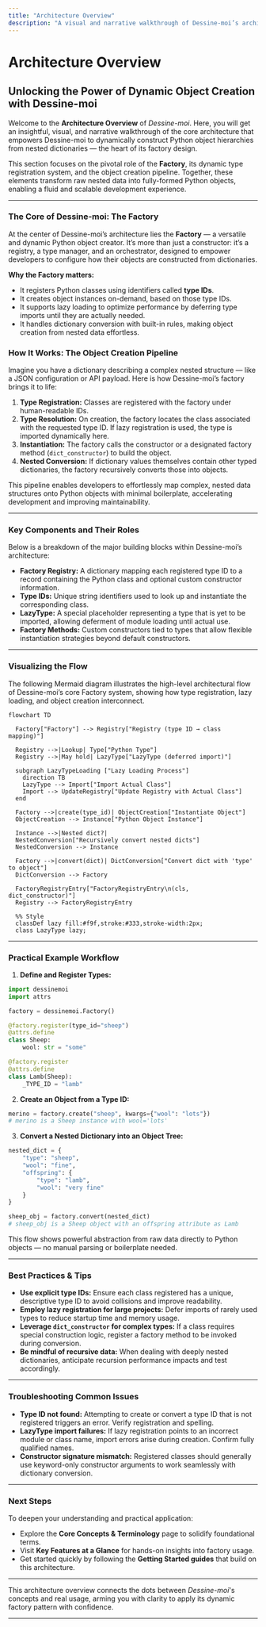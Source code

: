 ```yaml
---
title: "Architecture Overview"
description: "A visual and narrative walkthrough of Dessine-moi’s architecture: the central Factory, dynamic type registration, and creation pipeline. Includes a Mermaid diagram to illustrate the major components and their flow."
---
```


# Architecture Overview

## Unlocking the Power of Dynamic Object Creation with Dessine-moi

Welcome to the **Architecture Overview** of *Dessine-moi*. Here, you will get an insightful, visual, and narrative walkthrough of the core architecture that empowers Dessine-moi to dynamically construct Python object hierarchies from nested dictionaries — the heart of its factory design.

This section focuses on the pivotal role of the **Factory**, its dynamic type registration system, and the object creation pipeline. Together, these elements transform raw nested data into fully-formed Python objects, enabling a fluid and scalable development experience.

---

### The Core of Dessine-moi: The Factory

At the center of Dessine-moi’s architecture lies the **Factory** — a versatile and dynamic Python object creator. It’s more than just a constructor: it’s a registry, a type manager, and an orchestrator, designed to empower developers to configure how their objects are constructed from dictionaries.

**Why the Factory matters:**
- It registers Python classes using identifiers called **type IDs**.
- It creates object instances on-demand, based on those type IDs.
- It supports lazy loading to optimize performance by deferring type imports until they are actually needed.
- It handles dictionary conversion with built-in rules, making object creation from nested data effortless.


### How It Works: The Object Creation Pipeline

Imagine you have a dictionary describing a complex nested structure — like a JSON configuration or API payload. Here is how Dessine-moi’s factory brings it to life:

1. **Type Registration:**  Classes are registered with the factory under human-readable IDs.
2. **Type Resolution:** On creation, the factory locates the class associated with the requested type ID. If lazy registration is used, the type is imported dynamically here.
3. **Instantiation:** The factory calls the constructor or a designated factory method (`dict_constructor`) to build the object.
4. **Nested Conversion:** If dictionary values themselves contain other typed dictionaries, the factory recursively converts those into objects.

This pipeline enables developers to effortlessly map complex, nested data structures onto Python objects with minimal boilerplate, accelerating development and improving maintainability.

---

### Key Components and Their Roles

Below is a breakdown of the major building blocks within Dessine-moi’s architecture:

- **Factory Registry:** A dictionary mapping each registered type ID to a record containing the Python class and optional custom constructor information.
- **Type IDs:** Unique string identifiers used to look up and instantiate the corresponding class.
- **LazyType:** A special placeholder representing a type that is yet to be imported, allowing deferment of module loading until actual use.
- **Factory Methods:** Custom constructors tied to types that allow flexible instantiation strategies beyond default constructors.

---

### Visualizing the Flow

The following Mermaid diagram illustrates the high-level architectural flow of Dessine-moi’s core Factory system, showing how type registration, lazy loading, and object creation interconnect.

```mermaid
flowchart TD

  Factory["Factory"] --> Registry["Registry (type ID → class mapping)"]

  Registry -->|Lookup| Type["Python Type"]
  Registry -->|May hold| LazyType["LazyType (deferred import)"]

  subgraph LazyTypeLoading ["Lazy Loading Process"]
    direction TB
    LazyType --> Import["Import Actual Class"]
    Import --> UpdateRegistry["Update Registry with Actual Class"]
  end

  Factory -->|create(type_id)| ObjectCreation["Instantiate Object"]
  ObjectCreation --> Instance["Python Object Instance"]

  Instance -->|Nested dict?|
  NestedConversion["Recursively convert nested dicts"]
  NestedConversion --> Instance

  Factory -->|convert(dict)| DictConversion["Convert dict with 'type' to object"]
  DictConversion --> Factory

  FactoryRegistryEntry["FactoryRegistryEntry\n(cls, dict_constructor)"]
  Registry --> FactoryRegistryEntry

  %% Style
  classDef lazy fill:#f9f,stroke:#333,stroke-width:2px;
  class LazyType lazy;

```

---

### Practical Example Workflow

1. **Define and Register Types:**

```python
import dessinemoi
import attrs

factory = dessinemoi.Factory()

@factory.register(type_id="sheep")
@attrs.define
class Sheep:
    wool: str = "some"

@factory.register
@attrs.define
class Lamb(Sheep):
    _TYPE_ID = "lamb"
```

2. **Create an Object from a Type ID:**

```python
merino = factory.create("sheep", kwargs={"wool": "lots"})
# merino is a Sheep instance with wool='lots'
```

3. **Convert a Nested Dictionary into an Object Tree:**

```python
nested_dict = {
    "type": "sheep",
    "wool": "fine",
    "offspring": {
        "type": "lamb",
        "wool": "very fine"
    }
}

sheep_obj = factory.convert(nested_dict)
# sheep_obj is a Sheep object with an offspring attribute as Lamb
```

This flow shows powerful abstraction from raw data directly to Python objects — no manual parsing or boilerplate needed.

---

### Best Practices & Tips

- **Use explicit type IDs:** Ensure each class registered has a unique, descriptive type ID to avoid collisions and improve readability.
- **Employ lazy registration for large projects:** Defer imports of rarely used types to reduce startup time and memory usage.
- **Leverage `dict_constructor` for complex types:** If a class requires special construction logic, register a factory method to be invoked during conversion.
- **Be mindful of recursive data:** When dealing with deeply nested dictionaries, anticipate recursion performance impacts and test accordingly.

---

### Troubleshooting Common Issues

- **Type ID not found:** Attempting to create or convert a type ID that is not registered triggers an error. Verify registration and spelling.
- **LazyType import failures:** If lazy registration points to an incorrect module or class name, import errors arise during creation. Confirm fully qualified names.
- **Constructor signature mismatch:** Registered classes should generally use keyword-only constructor arguments to work seamlessly with dictionary conversion.

---

### Next Steps

To deepen your understanding and practical application:

- Explore the **Core Concepts & Terminology** page to solidify foundational terms.
- Visit **Key Features at a Glance** for hands-on insights into factory usage.
- Get started quickly by following the **Getting Started guides** that build on this architecture.


---

This architecture overview connects the dots between *Dessine-moi*'s concepts and real usage, arming you with clarity to apply its dynamic factory pattern with confidence.

---